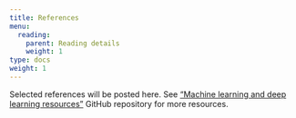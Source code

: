 ```yaml
---
title: References
menu:
  reading:
    parent: Reading details
    weight: 1
type: docs
weight: 1
---
```


Selected references will be posted here. See ["Machine learning and deep learning resources"](https://github.com/mdozmorov/MachineLearning_notes) GitHub repository for more resources.
